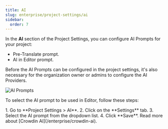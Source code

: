 ```yaml
---
title: AI
slug: enterprise/project-settings/ai
sidebar:
  order: 7
---
```



In the **AI** section of the Project Settings, you can configure AI Prompts for your project:

- Pre-Translate prompt.
- AI in Editor prompt.

Before the AI Prompts can be configured in the project settings, it's also necessary for the organization owner or admins to configure the AI Providers.

<Image src={aiAddingPrompt} alt="AI Prompts" />

To select the AI prompt to be used in Editor, follow these steps:

<Steps>
  1. Go to **Project Settings > AI**.
  2. Click on the **Settings** tab.
  3. Select the AI prompt from the dropdown list.
  4. Click **Save**.
</Steps>

<ReadMore>
  Read more about [Crowdin AI](/enterprise/crowdin-ai).
</ReadMore>

